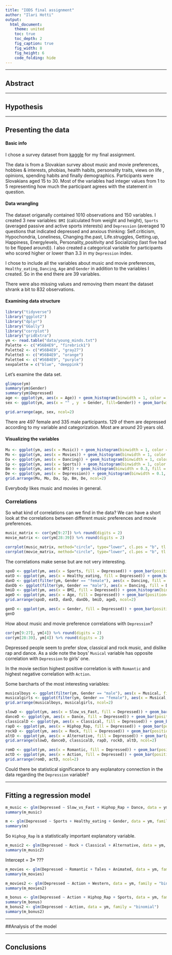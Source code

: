 ```yaml
---
title: "IODS final assignment"
author: "Ilari Hotti"
output:
  html_document:
    theme: united
    toc: true
    toc_depth: 2
    fig_caption: true
    fig_width: 8
    fig_height: 6
    code_folding: hide
---
```



***
## Abstract


***
## Hypothesis


***
## Presenting the data

#### Basic info
I chose a survey dataset from [kaggle](https://www.kaggle.com/miroslavsabo/young-people-survey) for my final assignment.

The data is from a Slovakian survey about music and movie preferences, hobbies & interests, phobias, health habits, personality traits, views on life , opinions, spending habits and finally demographics. Participants were Slovakians aged 15 to 30. Most of the variables had integer values from 1 to 5 representing how much the participant agrees with the statement in question.


#### Data wrangling
The dataset origanally contained 1010 observations and 150 variables. I created 3 new variables: `BMI` (calculated from weight and height), `Sports` (averaged passive and active sports interests) and `Depression` (averaged 10 questions that indicated depressed and anxious thinking: Self.criticism, Hypochondria, Loneliness, Changing.the.past, Life.struggles, Getting.up, Happiness, Energylevels, Personality_positivity and Socializing (last five had to be flipped around)). I also created a categorical variable for participants who scored higher or lower than 3.3 in my `Depression` index. 

I chose to include all the variables about music and movie preferences, `Healthy_eating`, `Dancing`, `Age` and `Gender` in addition to the variables I created. So in the end there are 39 variables.

There were also missing values and removing them meant the dataset shrank a bit to 832 observations.

#### Examining data structure
```r
library("tidyverse")
library("ggplot2")
library("dplyr")
library("GGally")
library("corrplot")
library("gridExtra")
ym <- read.table("data/young_minds.txt")
Palette <- c("#56B4E9", "firebrick1")
Palette2 <- c("#56B4E9", "gray27")
Palette3 <- c("#56B4E9", "orange")
Palette4 <- c("#56B4E9", "purple")
sexpalette = c("blue", "deeppink")
```

Let's examine the data set. 

```r
glimpse(ym)
summary(ym$Gender)
summary(ym$Depressed)
age <- ggplot(ym, aes(x = Age)) + geom_histogram(binwidth = 1, color = "black", fill = "#56B4E9")
sex <- ggplot(ym, aes(x = "" , y  = Gender, fill=Gender)) + geom_bar(width = 1, stat = "identity") + coord_polar("y", start=0) + scale_fill_manual(values=sexpalette)

grid.arrange(age, sex, ncol=2)


```

There are 497 female and 335 male participants. 129 of them are depressed according to my variable and categorization. Most are around 20 years old.

#### Visualizing the variables

```r
Mu <- ggplot(ym, aes(x = Music)) + geom_histogram(binwidth = 1, color = "black", fill = "#56B4E9")
Mo <- ggplot(ym, aes(x = Movies)) + geom_histogram(binwidth = 1, color = "black", fill = "#56B4E9")
Da <- ggplot(ym, aes(x = Dancing)) + geom_histogram(binwidth = 1, color = "black", fill = "#56B4E9")
Sp <- ggplot(ym, aes(x = Sports)) + geom_histogram(binwidth = 1, color = "black", fill = "#56B4E9")
Bm <- ggplot(ym, aes(x = BMI)) + geom_histogram(binwidth = 0.3, fill = "firebrick1") + xlim(15, 40)
De <- ggplot(ym, aes(x = Depression)) + geom_histogram(binwidth = 0.1, fill = "darkblue")
grid.arrange(Mu, Mo, Da, Sp, Bm, De, ncol=2)
``` 

Everybody likes music and movies in general. 


### Correlations

So what kind of correlations can we find in the data? We can have a short look at the correlations between different music preferences and movie preferences.



```r
music_matrix <- cor(ym[9:27]) %>% round(digits = 2)
movie_matrix <- cor(ym[28:39]) %>% round(digits = 2)

corrplot(music_matrix, method="circle", type="lower", cl.pos = "b", tl.pos = "d", tl.cex = 0.8)
corrplot(movie_matrix, method="circle", type="lower", cl.pos = "b", tl.pos = "d", tl.cex = 0.8)
```

The correlations make sense but are not very interesting. 
```r
spoD <- ggplot(ym, aes(x = Sports, fill = Depressed)) + geom_bar(position="fill") + scale_fill_manual(values=Palette)
eatD <- ggplot(ym, aes(x = Healthy_eating, fill = Depressed)) + geom_bar(position="fill") + scale_fill_manual(values=Palette)
danD <- ggplot(filter(ym, Gender == "female"), aes(x = Dancing, fill = Depressed)) + geom_bar(position="fill") + scale_fill_manual(values=Palette) +xlab("Dancing(girls)")
danDb <- ggplot(filter(ym, Gender == "male"), aes(x = Dancing, fill = Depressed)) + geom_bar(position="fill") + scale_fill_manual(values=Palette) +xlab("Dancing(boys)")
bmiD <- ggplot(ym, aes(x = BMI, fill = Depressed)) + geom_histogram(binwidth = 0.5 , position="fill") + scale_fill_manual(values=Palette)+xlim(15,40)
ageD <- ggplot(ym, aes(x = Age, fill = Depressed)) + geom_bar(position="fill") + scale_fill_manual(values=Palette)
grid.arrange(spoD, eatD, danD, danDb, bmiD, ageD, ncol=2)
```

```r
genD <- ggplot(ym, aes(x = Gender, fill = Depressed)) + geom_bar(position="fill") + scale_fill_manual(values=Palette)
genD
```


How about music and movie preference correlations with `Depression`?

```r
cor(ym[9:27], ym[4]) %>% round(digits = 2)
cor(ym[28:39], ym[4]) %>% round(digits = 2)
```

Depressed people seem to prefer slow, classical and rock music, and dislike rap and dance. As a side note the boys' `Musical` variable has opposite correlation with `Depression` to girls' one.

In the movie section highest positive correlation is with `Romantic` and highest negative correlation with `Action`. 

Some barcharts of the most interesting variables:

```r
musicalboys <- ggplot(filter(ym, Gender == "male"), aes(x = Musical, fill = Depressed)) + geom_bar(position="fill") + scale_fill_manual(values=Palette4) + xlab("Musical(boys)") 
musicalgirls <- ggplot(filter(ym, Gender == "female"), aes(x = Musical, fill = Depressed)) + geom_bar(position="fill") + scale_fill_manual(values=Palette4) + xlab("Musical(girls)")
grid.arrange(musicalboys, musicalgirls, ncol=2)

```



```r
slowD <- ggplot(ym, aes(x = Slow_vs_Fast, fill = Depressed)) + geom_bar(position="fill") + scale_fill_manual(values=Palette2)
danceD <- ggplot(ym, aes(x = Dance, fill = Depressed)) + geom_bar(position="fill") + scale_fill_manual(values=Palette2)
classicalD <- ggplot(ym, aes(x = Classical, fill = Depressed)) + geom_bar(position="fill") + scale_fill_manual(values=Palette2)
rapD <- ggplot(ym, aes(x = Hiphop_Rap, fill = Depressed)) + geom_bar(position="fill") + scale_fill_manual(values=Palette2)
rockD <- ggplot(ym, aes(x = Rock, fill = Depressed)) + geom_bar(position="fill") + scale_fill_manual(values=Palette2)
altD <- ggplot(ym, aes(x = Alternative, fill = Depressed)) + geom_bar(position="fill") + scale_fill_manual(values=Palette2)
grid.arrange(slowD, danceD, classicalD, rapD, rockD, altD, ncol=2)
```
```r
romD <- ggplot(ym, aes(x = Romantic, fill = Depressed)) + geom_bar(position="fill") + scale_fill_manual(values=Palette3)
actD <- ggplot(ym, aes(x = Action, fill = Depressed)) + geom_bar(position="fill") + scale_fill_manual(values=Palette3)
grid.arrange(romD, actD, ncol=2)
```



Could there be statistical significance to any explanatory connection in the data regarding the `Depression` variable?

*** 
## Fitting a regression model
```r
m_music <- glm(Depressed ~ Slow_vs_Fast + Hiphop_Rap + Dance, data = ym, family = "binomial")
summary(m_music)
```

```r
m <- glm(Depressed ~ Sports + Healthy_eating + Gender, data = ym, family = "binomial")
summary(m)
```

So `Hiphop_Rap` is a statistically important explanatory variable.

```r
m_music2 <- glm(Depressed ~ Rock + Classical + Alternative, data = ym, family = "binomial")
summary(m_music2)
```

Intercept = 3* ???

```r
m_movies <- glm(Depressed ~ Romantic + Tales + Animated, data = ym, family = "binomial")
summary(m_movies)

m_movies2 <- glm(Depressed ~ Action + Western, data = ym, family = "binomial")
summary(m_movies2)

m_bonus <- glm(Depressed ~ Action + Hiphop_Rap + Sports, data = ym, family = "binomial")
summary(m_bonus)
m_bonus2 <- glm(Depressed ~ Action, data = ym, family = "binomial")
summary(m_bonus2)
```
***
##Analysis of the model



***
## Conclusions

